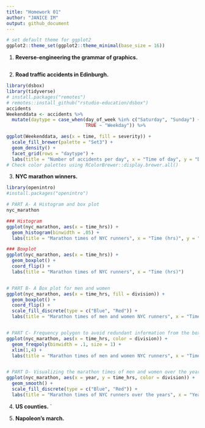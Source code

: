 ```yaml
---
title: "Homework 01"
author: "JANICE IM"
output: github_document
---
```

```r
# set default theme for ggplot2
ggplot2::theme_set(ggplot2::theme_minimal(base_size = 16))

```

1.  **Reverse-engineering the grammar of graphics.**

```r

```

2.  **Road traffic accidents in Edinburgh.**

```r
library(dsbox)
library(tidyverse)
# install.packages("remotes")
# remotes::install_github("rstudio-education/dsbox")
accidents
Weekenddata <- accidents %>%
  mutate(daytype = case_when(day_of_week %in% c("Saturday", "Sunday") ~ "Weekend",
                             TRUE ~ "Weekday")) %>%

ggplot(Weekenddata, aes(x = time, fill = severity)) +
  scale_fill_brewer(palette = "Set3") +
  geom_density() +
  facet_grid(rows = "daytype") +
  labs(title = "Number of accidents per day", x = "Time of day", y = "Density", subtitle = "By day of week and severity")
# Check color palettes using RColorBrewer::display.brewer.all()
```

3.  **NYC marathon winners.**
```r
library(openintro)
#install.packages("openintro")

# PART A- A Histogram and box plot
nyc_marathon

### Histogram
ggplot(nyc_marathon, aes(x = time_hrs)) +
  geom_histogram(binwidth = .05) +
  labs(title = "Marathon times of NYC runners", x = "Time (hrs)", y = "Number of NYC runners")

### Boxplot
ggplot(nyc_marathon, aes(x = time_hrs)) +
  geom_boxplot() +
  coord_flip() +
  labs(title = "Marathon times of NYC runners", x = "Time (hrs)")


# PART B- A Box plot for men and women
ggplot(nyc_marathon, aes(x = time_hrs, fill = division)) + 
  geom_boxplot() +
  coord_flip() +
  scale_fill_discrete(type = c("Blue", "Red")) +
  labs(title = "Marathon times of men and women NYC runners", x = "Time (hrs)")


# PART C- Frequency polygon to avoid redundant information from the box plot
ggplot(nyc_marathon, aes(x = time_hrs, color = division)) +
  geom_freqpoly(binwidth = .1, size = 1) +
  xlim(1,4) +
  labs(title = "Marathon times of men and women NYC runners", x = "Time (hrs)", y= "Number of runners")


# PART D- Visualizing the marathon times of men and women over the years
ggplot(nyc_marathon, aes(x = year, y = time_hrs, color = division)) + 
  geom_smooth() +
  scale_fill_discrete(type = c("Blue", "Red")) +
  labs(title = "Marathon times of NYC runners over the years", x = "Year", x = "Year", y = "Time (hrs)")

```
4.  **US counties.**
`

5.  **Napoleon’s march.**
